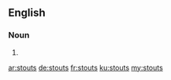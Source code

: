 ==English==

===Noun===
{{head|en|plural}}

# {{plural of|stout|lang=en}}

[[ar:stouts]]
[[de:stouts]]
[[fr:stouts]]
[[ku:stouts]]
[[my:stouts]]